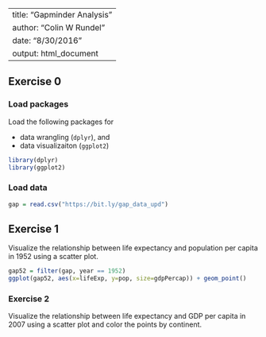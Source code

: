 
---
title: "Gapminder Analysis"
author: "Colin W Rundel"
date: "8/30/2016"
output: html_document
---

## Exercise 0

### Load packages

Load the following packages for 

- data wrangling (`dplyr`), and 
- data visualizaiton (`ggplot2`)

```r
library(dplyr)
library(ggplot2)
```

### Load data

```r
gap = read.csv("https://bit.ly/gap_data_upd")
```

## Exercise 1

Visualize the relationship between life expectancy and population per capita in 1952 using a scatter plot.

```r
gap52 = filter(gap, year == 1952)
ggplot(gap52, aes(x=lifeExp, y=pop, size=gdpPercap)) + geom_point()

```


### Exercise 2

Visualize the relationship between life expectancy and GDP per capita in 2007 using a scatter plot and color the points by continent.

```r

```